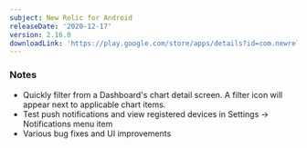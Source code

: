 ```yaml
---
subject: New Relic for Android
releaseDate: '2020-12-17'
version: 2.16.0
downloadLink: 'https://play.google.com/store/apps/details?id=com.newrelic.rpm'
---
```


### Notes

* Quickly filter from a Dashboard's chart detail screen. A filter icon will appear next to applicable chart items.
* Test push notifications and view registered devices in Settings -> Notifications menu item
* Various bug fixes and UI improvements
